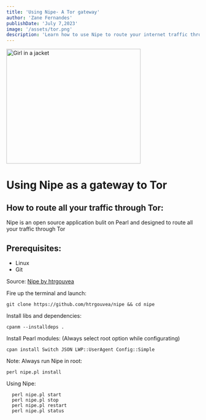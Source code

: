 ```yaml
---
title: 'Using Nipe- A Tor gateway'
author: 'Zane Fernandes'
publishDate: 'July 7,2023'
image: '/assets/tor.png'
description: 'Learn how to use Nipe to route your internet traffic through the Tor network for increased privacy and security.'
---
```


<img src='/assets/tor.png' alt="Girl in a jacket" width="350" height="300"/>

# Using Nipe as a gateway to Tor

## How to route all your traffic through Tor:

Nipe is an open source application bulit on Pearl and designed to route all your traffic through Tor
## Prerequisites:

- Linux
- Git

Source: [Nipe by htrgouvea](https://github.com/htrgouvea/nipe/)

Fire up the terminal and launch:

```
git clone https://github.com/htrgouvea/nipe && cd nipe
```

Install libs and dependencies:
```
cpanm --installdeps .
```
Install Pearl modules: (Always select root option while configurating)
```
cpan install Switch JSON LWP::UserAgent Config::Simple
```
Note: Always run Nipe in root:
```
perl nipe.pl install
```
Using Nipe: 
```
  perl nipe.pl start
  perl nipe.pl stop
  perl nipe.pl restart
  perl nipe.pl status
```


